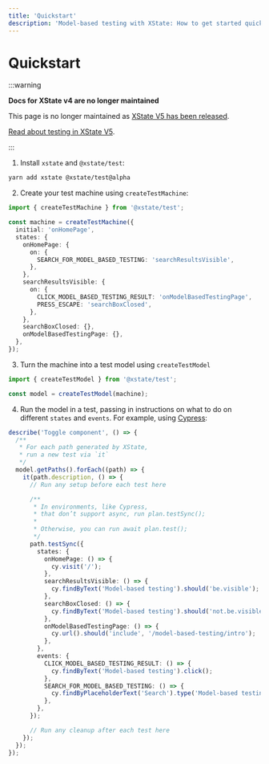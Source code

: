 ```yaml
---
title: 'Quickstart'
description: 'Model-based testing with XState: How to get started quickly with model-based testing using XState and @xstate/test.'
---
```


# Quickstart

:::warning

**Docs for XState v4 are no longer maintained** 

This page is no longer maintained as [XState V5 has been released](/blog/2023-12-01-xstate-v5).

[Read about testing in XState V5](/docs/testing).

:::

1. Install `xstate` and `@xstate/test`:

```bash
yarn add xstate @xstate/test@alpha
```

2. Create your test machine using `createTestMachine`:

```ts
import { createTestMachine } from '@xstate/test';

const machine = createTestMachine({
  initial: 'onHomePage',
  states: {
    onHomePage: {
      on: {
        SEARCH_FOR_MODEL_BASED_TESTING: 'searchResultsVisible',
      },
    },
    searchResultsVisible: {
      on: {
        CLICK_MODEL_BASED_TESTING_RESULT: 'onModelBasedTestingPage',
        PRESS_ESCAPE: 'searchBoxClosed',
      },
    },
    searchBoxClosed: {},
    onModelBasedTestingPage: {},
  },
});
```

3. Turn the machine into a test model using `createTestModel`

```ts
import { createTestModel } from '@xstate/test';

const model = createTestModel(machine);
```

4. Run the model in a test, passing in instructions on what to do on different `states` and `events`. For example, using [Cypress](https://www.cypress.io/):

```ts
describe('Toggle component', () => {
  /**
   * For each path generated by XState,
   * run a new test via `it`
   */
  model.getPaths().forEach((path) => {
    it(path.description, () => {
      // Run any setup before each test here

      /**
       * In environments, like Cypress,
       * that don’t support async, run plan.testSync();
       *
       * Otherwise, you can run await plan.test();
       */
      path.testSync({
        states: {
          onHomePage: () => {
            cy.visit('/');
          },
          searchResultsVisible: () => {
            cy.findByText('Model-based testing').should('be.visible');
          },
          searchBoxClosed: () => {
            cy.findByText('Model-based testing').should('not.be.visible');
          },
          onModelBasedTestingPage: () => {
            cy.url().should('include', '/model-based-testing/intro');
          },
        },
        events: {
          CLICK_MODEL_BASED_TESTING_RESULT: () => {
            cy.findByText('Model-based testing').click();
          },
          SEARCH_FOR_MODEL_BASED_TESTING: () => {
            cy.findByPlaceholderText('Search').type('Model-based testing');
          },
        },
      });

      // Run any cleanup after each test here
    });
  });
});
```

